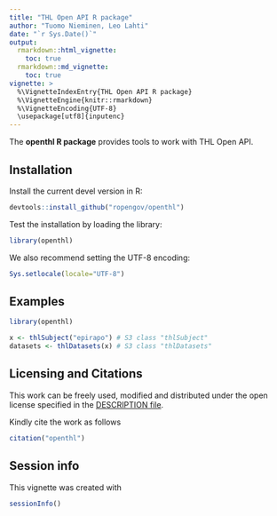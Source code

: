 ```yaml
---
title: "THL Open API R package"
author: "Tuomo Nieminen, Leo Lahti"
date: "`r Sys.Date()`"
output:
  rmarkdown::html_vignette:
    toc: true
  rmarkdown::md_vignette:
    toc: true    
vignette: >
  %\VignetteIndexEntry{THL Open API R package}
  %\VignetteEngine{knitr::rmarkdown}
  %\VignetteEncoding{UTF-8}
  \usepackage[utf8]{inputenc}  
---
```


The **openthl R package** provides tools to work with THL Open API.


## Installation

Install the current devel version in R:

```r
devtools::install_github("ropengov/openthl")
```

Test the installation by loading the library:

```r
library(openthl)
```

We also recommend setting the UTF-8 encoding:

```r
Sys.setlocale(locale="UTF-8") 
```


## Examples

```r
library(openthl)

x <- thlSubject("epirapo") # S3 class "thlSubject" 
datasets <- thlDatasets(x) # S3 class "thlDatasets"
```


## Licensing and Citations

This work can be freely used, modified and distributed under the open license specified in the [DESCRIPTION file](https://github.com/rOpenGov/openthl/blob/master/DESCRIPTION).

Kindly cite the work as follows

```r
citation("openthl")
```



## Session info

This vignette was created with

```r
sessionInfo()
```
